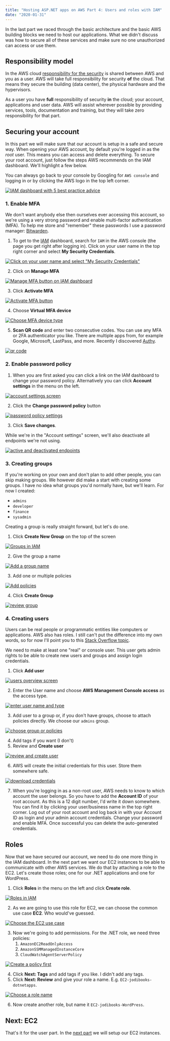 ```yaml
---
title: "Hosting ASP.NET apps on AWS Part 4: Users and roles with IAM"
date: "2020-01-31"
---
```


In the last part we raced through the basic architecture and the basic AWS building blocks we need to host our applications. What we didn't discuss was how to secure all of these services and make sure no one unauthorized can access or use them.

## Responsibility model

In the AWS cloud [responsibility for the security](https://aws.amazon.com/compliance/shared-responsibility-model/) is shared between AWS and you as a user. AWS will take full responsibility for security **of** the cloud. That means they secure the building (data center), the physical hardware and the hypervisors.

As a user you have **full** responsibility of security **in** the cloud; your account, applications and user data. AWS will assist wherever possible by providing services, tools, documentation and training, but they will take zero responsibility for that part.

## Securing your account

In this part we will make sure that our account is setup in a safe and secure way. When opening your AWS account, by default you're logged in as the _root_ user. This means you can access and delete everything. To secure your root account, just follow the steps AWS recommends on the IAM dashboard. We'll highlight a few below.

You can always go back to your console by Googling for `AWS console` and logging in or by clicking the AWS logo in the top left corner.

[![IAM dashboard with 5 best practice advice](images/iam-0-1-1024x553.png)](https://blog.jodibooks.com/wp-content/uploads/2020/01/iam-0-1.png)

### 1\. Enable MFA

We don't want anybody else then ourselves ever accessing this account, so we're using a very strong password and enable multi-factor authentication (MFA). To help me store and "remember" these passwords I use a password manager: [Bitwarden](https://bitwarden.com/).

1. To get to the [IAM](https://aws.amazon.com/iam/) dashboard, search for `IAM` in the AWS console (the page you get right after logging in). Click on your user name in the top right corner and select **My Security Credentials**.

[![Click on your user name and select "My Security Credentials"](images/iam-1-1024x553.png)](https://blog.jodibooks.com/wp-content/uploads/2020/01/iam-1.png)

2. Click on **Manage MFA**

[![Manage MFA button on IAM dashboard](images/iam-2-1024x553.png)](https://s3-eu-central-1.amazonaws.com/jodibooks-public-cdn/blog/wp-content/uploads/2020/01/13143625/iam-2.png)

3. Click **Activate MFA**

[![Activate MFA button](images/iam-3-1024x499.png)](https://blog.jodibooks.com/wp-content/uploads/2020/01/iam-3.png)

4. Choose **Virtual MFA device**

[![Choose MFA device type](images/iam-4-1024x552.png)](https://blog.jodibooks.com/wp-content/uploads/2020/01/iam-4.png)

5. **Scan QR code** and enter two consecutive codes. You can use any MFA or 2FA authenticator you like. There are multiple apps from, for example Google, Microsoft, LastPass, and more. Recently I discovered [Authy](https://authy.com/).

[![qr code](images/iam-5-1024x555.png)](https://blog.jodibooks.com/wp-content/uploads/2020/01/iam-5.png)

### 2\. Enable password policy

1. When you are first asked you can click a link on the IAM dashboard to change your password policy. Alternatively you can click **Account settings** in the menu on the left.

[![account settings screen](images/iam-6-1024x553.png)](https://blog.jodibooks.com/wp-content/uploads/2020/01/iam-6.png)

2. Click the **Change password policy** button

[![password policy settings](images/iam-7-1024x553.png)](https://blog.jodibooks.com/wp-content/uploads/2020/01/iam-7.png)

3. Click **Save changes**.

While we're in the "Account settings" screen, we'll also deactivate all endpoints we're not using.

[![active and deactivated endpoints](images/iam-8-1024x553.png)](https://blog.jodibooks.com/wp-content/uploads/2020/01/iam-8.png)

### 3\. Creating groups

If you're working on your own and don't plan to add other people, you can skip making groups. We however did make a start with creating some groups. I have no idea what groups you'd normally have, but we'll learn. For now I created:

- `admins`
- `developer`
- `finance`
- `sysadmin`

Creating a group is really straight forward, but let's do one.

1. Click **Create New Group** on the top of the screen

[![Groups in IAM](images/iam-9-1024x554.png)](https://blog.jodibooks.com/wp-content/uploads/2020/01/iam-9.png)

2. Give the group a name

[![Add a group name](images/iam-10-1024x553.png)](https://blog.jodibooks.com/wp-content/uploads/2020/01/iam-10.png)

3. Add one or multiple policies

[![Add policies](images/iam-11-1024x554.png)](https://blog.jodibooks.com/wp-content/uploads/2020/01/iam-11.png)

4. Click **Create Group**

[![review group](images/iam-12-1024x554.png)](https://blog.jodibooks.com/wp-content/uploads/2020/01/iam-12.png)

### 4\. Creating users

Users can be real people or programmatic entities like computers or applications. AWS also has roles. I still can't put the difference into my own words, so for now I'll point you to this [Stack Overflow topic](https://stackoverflow.com/questions/46199680/difference-between-iam-role-and-iam-user-in-aws/46200171).

We need to make at least one "real" or console user. This user gets admin rights to be able to create new users and groups and assign login credentials.

1. Click **Add user**

[![users overview screen](images/iam-13-1024x554.png)](https://blog.jodibooks.com/wp-content/uploads/2020/01/iam-13.png)

2. Enter the User name and choose **AWS Management Console access** as the access type.

[![enter user name and type](images/iam-14-1024x553.png)](https://blog.jodibooks.com/wp-content/uploads/2020/01/iam-14.png)

3. Add user to a group or, if you don't have groups, choose to attach policies directly. We choose our `admins` group.

[![choose group or policies](images/iam-15-1024x554.png)](https://blog.jodibooks.com/wp-content/uploads/2020/01/iam-15.png)

4. Add tags if you want (I don't)
5. Review and **Create user**

[![review and create user](images/iam-16-1024x554.png)](https://blog.jodibooks.com/wp-content/uploads/2020/01/iam-16.png)

6. AWS will create the initial credentials for this user. Store them somewhere safe.

[![download credentials](images/iam-17-1024x554.png)](https://s3-eu-central-1.amazonaws.com/jodibooks-public-cdn/blog/wp-content/uploads/2020/01/13150900/iam-17.png)

7. When you're logging in as a non-root user, AWS needs to know to which account the user belongs. So you have to add the **Account ID** of your root account. As this is a 12 digit number, I'd write it down somewhere. You can find it by clicking your user/business name in the top right corner. Log out of your root account and log back in with your Account ID as login and your admin account credentials. Change your password and enable MFA. Once successful you can delete the auto-generated credentials.

## Roles

Now that we have secured our account, we need to do one more thing in the IAM dashboard. In the next part we want our EC2 instances to be able to communicate with other AWS services. We do that by attaching a role to the EC2. Let's create those roles; one for our .NET applications and one for WordPress.

1. Click **Roles** in the menu on the left and click **Create role**.

[![Roles in IAM](images/iam-18-1024x554.png)](https://blog.jodibooks.com/wp-content/uploads/2020/01/iam-18.png)

2. As we are going to use this role for EC2, we can choose the common use case **EC2**. Who would've guessed.

[![Choose the EC2 use case](images/iam-19-1024x554.png)](https://blog.jodibooks.com/wp-content/uploads/2020/01/iam-19.png)

3. Now we're going to add permissions. For the .NET role, we need three policies:
    1. `AmazonEC2ReadOnlyAccess`
    2. `AmazonSSMManagedInstanceCore`
    3. `CloudWatchAgentServerPolicy`

[![Create a policy first](images/iam-20-1024x554.png)](https://blog.jodibooks.com/wp-content/uploads/2020/01/iam-20.png)

4. Click **Next: Tags** and add tags if you like. I didn't add any tags.
5. Click **Next: Review** and give your role a name. E.g. `EC2-jodibooks-dotnetapps`.

[![Choose a role name](images/iam-21-1024x554.png)](https://blog.jodibooks.com/wp-content/uploads/2020/01/iam-21.png)

6. Now create another role, but name it `EC2-jodibooks-WordPress`.

## Next: EC2

That's it for the user part. In the [next part](https://blog.jodibooks.com/2020/01/hosting-asp-net-apps-aws-part-5-ec2-instances/) we will setup our EC2 instances.
